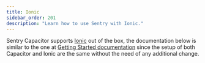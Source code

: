 ```yaml
---
title: Ionic
sidebar_order: 201
description: "Learn how to use Sentry with Ionic."
---
```


Sentry Capacitor supports [Ionic](https://ionicframework.com/) out of the box, the documentation below is similar to the one at [Getting Started documentation](/platforms/javascript/guides/capacitor/) since the setup of both Capacitor and Ionic are the same without the need of any additional change.

<PlatformContent includePath="getting-started-install" />

<PlatformContent includePath="getting-started-config" />
